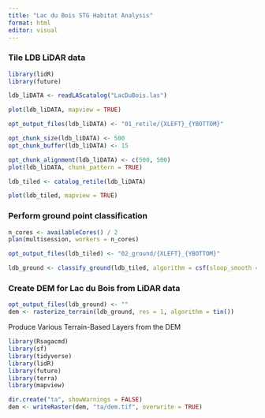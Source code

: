---
title: "Lac du Bois STG Habitat Analysis"
format: html
editor: visual
---

### Tile LDB LiDAR data

```{r}
library(lidR)
library(future)

ldb_liDATA <- readLAScatalog("LacDuBois.las")

plot(ldb_liDATA, mapview = TRUE)

opt_output_files(ldb_liDATA) <- "01_retile/{XLEFT}_{YBOTTOM}"

opt_chunk_size(ldb_liDATA) <- 500
opt_chunk_buffer(ldb_liDATA) <- 15

opt_chunk_alignment(ldb_liDATA) <- c(500, 500)
plot(ldb_liDATA, chunk_pattern = TRUE)

ldb_tiled <- catalog_retile(ldb_liDATA)

plot(ldb_tiled, mapview = TRUE)
```

### Perform ground point classification

```{r}
n_cores <- availableCores() / 2
plan(multisession, workers = n_cores)

opt_output_files(ldb_tiled) <- "02_ground/{XLEFT}_{YBOTTOM}"

ldb_ground <- classify_ground(ldb_tiled, algorithm = csf(sloop_smooth = TRUE))
```

### Create DEM for Lac du Bois from LiDAR data

```{r}
opt_output_files(ldb_ground) <- ""
dem <- rasterize_terrain(ldb_ground, res = 1, algorithm = tin())
```

Produce Various Terrain-Based Layers from the DEM

```{r}
library(Rsagacmd)
library(sf)
library(tidyverse)
library(lidR)
library(future)
library(terra)
library(mapview)

dir.create("ta", showWarnings = FALSE)
dem <- writeRaster(dem, "ta/dem.tif", overwrite = TRUE)
```

